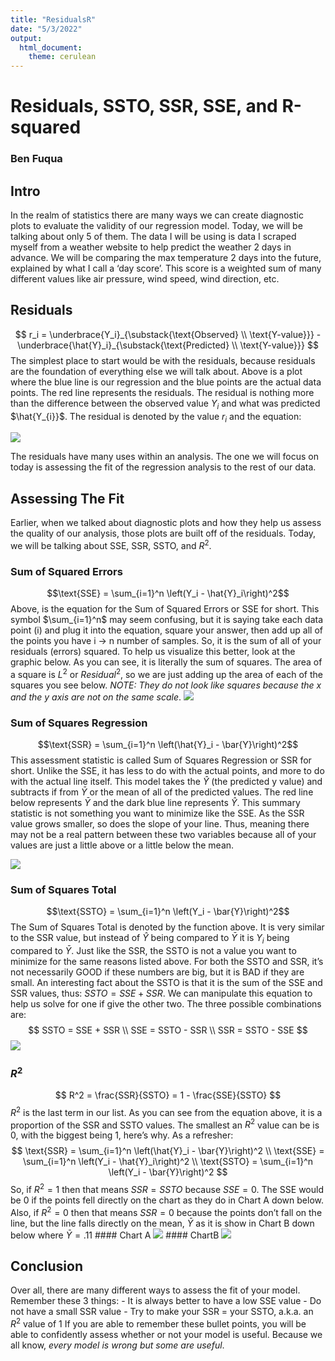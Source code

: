 ```yaml
---
title: "ResidualsR"
date: "5/3/2022"
output: 
  html_document:
    theme: cerulean
---
```


# Residuals, SSTO, SSR, SSE, and R-squared
### Ben Fuqua

## Intro
In the realm of statistics there are many ways we can create diagnostic plots to evaluate the validity of our regression model. Today, we will be talking about only 5 of them. The data I will be using is data I scraped myself from a weather website to help predict the weather 2 days in advance. We will be comparing the max temperature 2 days into the future, explained by what I call a 'day score'. This score is a weighted sum of many different values like air pressure, wind speed, wind direction, etc. 

## Residuals
$$  r_i = \underbrace{Y_i}_{\substack{\text{Observed} \\ \text{Y-value}}} - \underbrace{\hat{Y}_i}_{\substack{\text{Predicted} \\ \text{Y-value}}} $$
The simplest place to start would be with the residuals, because residuals are the foundation of everything else we will talk about. Above is a plot where the blue line is our regression and the blue points are the actual data points. The red line represents the residuals. The residual is nothing more than the difference between the observed value ${Y_{i}}$ and what was predicted $\hat{Y_{i}}$. The residual is denoted by the value $r_i$ and the equation: 

![](residuals_basic.png)

The residuals have many uses within an analysis. The one we will focus on today is assessing the fit of the regression analysis to the rest of our data.

## Assessing The Fit
Earlier, when we talked about diagnostic plots and how they help us assess the quality of our analysis, those plots are built off of the residuals. Today, we will be talking about SSE, SSR, SSTO, and $R^2$. 

### Sum of Squared Errors 
$$\text{SSE} = \sum_{i=1}^n \left(Y_i - \hat{Y}_i\right)^2$$
Above, is the equation for the Sum of Squared Errors or SSE for short. This symbol $\sum_{i=1}^n$ may seem confusing, but it is saying take each data point (i) and plug it into the equation, square your answer, then add up all of the points you have i -> n number of samples. So, it is the sum of all of your residuals (errors) squared. To help us visualize this better, look at the graphic below. As you can see, it is literally the sum of squares. The area of a square is $L^2$ or $Residual^2$, so we are just adding up the area of each of the squares you see below. *NOTE: They do not look like squares because the x and the y axis are not on the same scale*. 
![](sse.png)

### Sum of Squares Regression
$$\text{SSR} = \sum_{i=1}^n \left(\hat{Y}_i - \bar{Y}\right)^2$$
This assessment statistic is called Sum of Squares Regression  or SSR for short. Unlike the SSE, it has less to do with the actual points, and more to do with the actual line itself. This model takes the $\hat{Y}$ (the predicted y value) and subtracts if from $\bar{Y}$ or the mean of all of the predicted values. The red line below represents $\bar{Y}$ and the dark blue line represents $\hat{Y}$. This summary statistic is not something you want to minimize like the SSE. As the SSR value grows smaller, so does the slope of your line. Thus, meaning there may not be a real pattern between these two variables because all of your values are just a little above or a little below the mean. 

![](regress_line.png)

### Sum of Squares Total 
$$\text{SSTO} = \sum_{i=1}^n \left(Y_i - \bar{Y}\right)^2$$
The Sum of Squares Total is denoted by the function above. It is very similar to the SSR value, but instead of $\hat{Y}$ being compared to $\bar{Y}$ it is ${Y}_i$ being compared to $\bar{Y}$. Just like the SSR, the SSTO is not a value you want to minimize for the same reasons listed above. For both the SSTO and SSR, it's not necessarily GOOD if these numbers are big, but it is BAD if they are small. An interesting fact about the SSTO is that it is the sum of the SSE and SSR values, thus: $SSTO = SSE + SSR$. We can manipulate this equation to help us solve for one if give the other two. The three possible combinations are:
$$
SSTO = SSE + SSR 
\\
SSE = SSTO - SSR
\\
SSR = SSTO - SSE
$$
![](initial.png)

### $R^2$
$$
  R^2 = \frac{SSR}{SSTO} = 1 - \frac{SSE}{SSTO}
$$
$R^2$ is the last term in our list. As you can see from the equation above, it is a proportion of the SSR and SSTO values. The smallest an $R^2$ value can be is 0, with the biggest being 1, here's why. As a refresher:
$$
\text{SSR} = \sum_{i=1}^n \left(\hat{Y}_i - \bar{Y}\right)^2
\\
\text{SSE} = \sum_{i=1}^n \left(Y_i - \hat{Y}_i\right)^2
\\
\text{SSTO} = \sum_{i=1}^n \left(Y_i - \bar{Y}\right)^2
$$
So, if $R^2 = 1$ then that means $SSR = SSTO$ because $SSE = 0$. The SSE would be 0 if the points fell directly on the chart as they do in Chart A down below. Also, if $R^2 = 0$ then that means $SSR = 0$ because the points don't fall on the line, but the line falls directly on  the mean, $\bar{Y}$ as it is show in Chart B down below where $\bar{Y} = .11$
#### Chart A
![](ssechart.png)
#### ChartB
![](ssrchart.png)

## Conclusion
Over all, there are many different ways to assess the fit of your model. Remember these 3 things:
- It is always better to have a low SSE value 
- Do not have a small SSR value
- Try to make your SSR = your SSTO, a.k.a. an $R^2$ value of 1
If you are able to remember these bullet points, you will be able to confidently assess whether or not your model is useful. Because we all know, *every model is wrong but some are useful*. 
